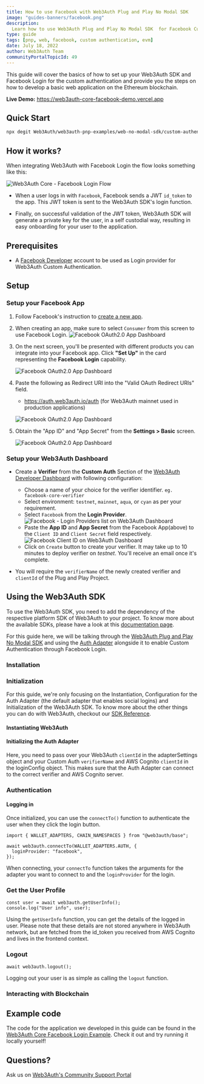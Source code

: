 ```yaml
---
title: How to use Facebook with Web3Auth Plug and Play No Modal SDK
image: "guides-banners/facebook.png"
description:
  Learn how to use Web3Auth Plug and Play No Modal SDK  for Facebook Custom Authentication.
type: guide
tags: [pnp, web, facebook, custom authentication, evm]
date: July 18, 2022
author: Web3Auth Team
communityPortalTopicId: 49
---
```



<SEO
  title="How to use Facebook with Web3Auth Plug and Play No Modal SDK"
  description="Learn how to use Web3Auth Plug and Play No Modal SDK  for Facebook Custom Authentication."
  image="https://web3auth.io/docs/guides-banners/facebook.png"
  slug="/guides/facebook"
/>

This guide will cover the basics of how to set up your Web3Auth SDK and Facebook Login for the
custom authentication and provide you the steps on how to develop a basic web application on the
Ethereum blockchain.

**Live Demo:** https://web3auth-core-facebook-demo.vercel.app

## Quick Start

```bash
npx degit Web3Auth/web3auth-pnp-examples/web-no-modal-sdk/custom-authentication/single-verifier-examples/facebook-no-modal-example w3a-facebook-demo && cd w3a-facebook-demo && npm install && npm run start
```

## How it works?

When integrating Web3Auth with Facebook Login the flow looks something like this:

![Web3Auth Core - Facebook Login Flow](/images/implicit-flow.svg)

- When a user logs in with `Facebook`, Facebook sends a JWT `id_token` to the app. This JWT token is
  sent to the Web3Auth SDK's login function.

- Finally, on successful validation of the JWT token, Web3Auth SDK will generate a private key for
  the user, in a self custodial way, resulting in easy onboarding for your user to the application.

## Prerequisites

<Web3AuthPrerequisites />

- A [Facebook Developer](https://developers.facebook.com/docs/development/create-an-app) account to
  be used as Login provider for Web3Auth Custom Authentication.

## Setup

### Setup your Facebook App

1. Follow Facebook's instruction to
   [create a new app](https://developers.facebook.com/docs/development/create-an-app).
2. When creating an app, make sure to select `Consumer` from this screen to use Facebook Login.
   ![Facebook OAuth2.0 App Dashboard](/guides/social-providers/facebook/facebook-app.png)

3. On the next screen, you'll be presented with different products you can integrate into your
   Facebook app. Click **"Set Up"** in the card representing the **Facebook Login** capability.

   ![Facebook OAuth2.0 App Dashboard](/guides/social-providers/facebook/facebook-login-setup.png)

4. Paste the following as Redirect URI into the "Valid OAuth Redirect URIs" field.

   - https://auth.web3auth.io/auth (for Web3Auth mainnet used in production applications)

   ![Facebook OAuth2.0 App Dashboard](/guides/social-providers/facebook/facebook-login-settings-oauth.png)

5. Obtain the "App ID" and "App Secret" from the **Settings > Basic** screen.

   ![Facebook OAuth2.0 App Dashboard](/guides/social-providers/facebook/facebook-app-id-secret.png)

### Setup your Web3Auth Dashboard

<SetupWeb3AuthDashboard />

- Create a **Verifier** from the **Custom Auth** Section of the
  [Web3Auth Developer Dashboard](https://dashboard.web3auth.io/) with following configuration:

  - Choose a name of your choice for the verifier identifier. `eg. facebook-core-verifier`
  - Select environment: `testnet`, `mainnet`, `aqua`, or `cyan` as per your requirement.
  - Select `Facebook` from the **Login Provider**.
    ![Facebook - Login Providers list on Web3Auth Dashboard](/dashboard/verifiers/login-providers-list.png)
  - Paste the **App ID** and **App Secret** from the Facebook App(above) to the `Client ID` and
    `Client Secret` field respectively.
    ![Facebook Client ID on Web3Auth Dashboard](/dashboard/verifiers/facebook-verifier.png)
  - Click on `Create` button to create your verifier. It may take up to 10 minutes to deploy
    verifier on _testnet_. You'll receive an email once it's complete.

- You will require the `verifierName` of the newly created verifier and `clientId` of the Plug and
  Play Project.

## Using the Web3Auth SDK

To use the Web3Auth SDK, you need to add the dependency of the respective platform SDK of Web3Auth
to your project. To know more about the available SDKs, please have a look at this
[documentation page](/sdk).

For this guide here, we will be talking through the
[Web3Auth Plug and Play No Modal SDK](/sdk/pnp/web/no-modal) and using the
[Auth Adapter](/sdk/pnp/web/adapters/auth) alongside it to enable Custom Authentication through
Facebook Login.

<SetupBaseProject />

### Installation

<Installation />

### Initialization

<InitializationIntro />

For this guide, we're only focusing on the Instantiation, Configuration for the Auth Adapter (the
default adapter that enables social logins) and Initialization of the Web3Auth SDK. To know more
about the other things you can do with Web3Auth, checkout our
[SDK Reference](/sdk/pnp/web/no-modal).

#### Instantiating Web3Auth

<InstantiationWeb3Auth />

#### Initializing the Auth Adapter

<AuthConfigCodeFacebook />

Here, you need to pass over your Web3Auth `clientId` in the adapterSettings object and your Custom
Auth `verifierName` and AWS Cognito `clientId` in the loginConfig object. This makes sure that the
Auth Adapter can connect to the correct verifier and AWS Cognito server.

<InitializationWeb3Auth />

### Authentication

#### Logging in

Once initialized, you can use the `connectTo()` function to authenticate the user when they click
the login button.

```tsx
import { WALLET_ADAPTERS, CHAIN_NAMESPACES } from "@web3auth/base";

await web3auth.connectTo(WALLET_ADAPTERS.AUTH, {
  loginProvider: "facebook",
});
```

When connecting, your `connectTo` function takes the arguments for the adapter you want to connect
to and the `loginProvider` for the login.

### Get the User Profile

```tsx
const user = await web3auth.getUserInfo();
console.log("User info", user);
```

Using the `getUserInfo` function, you can get the details of the logged in user. Please note that
these details are not stored anywhere in Web3Auth network, but are fetched from the id_token you
received from AWS Cognito and lives in the frontend context.

### Logout

```tsx
await web3auth.logout();
```

Logging out your user is as simple as calling the `logout` function.

### Interacting with Blockchain

<InteractingWithBlockchain />

## Example code

The code for the application we developed in this guide can be found in the
[Web3Auth Core Facebook Login Example](https://github.com/Web3Auth/web3auth-pnp-examples/tree/main/web-no-modal-sdk/custom-authentication/single-verifier-examples/facebook-no-modal-example).
Check it out and try running it locally yourself!

## Questions?

Ask us on [Web3Auth's Community Support Portal](https://web3auth.io/community)
